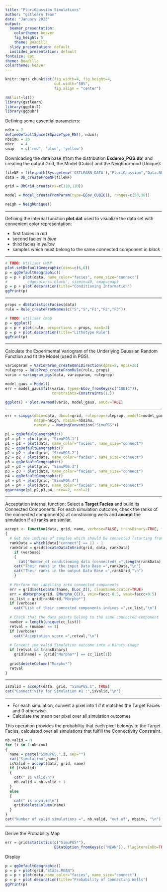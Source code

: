 ```yaml
---
title: "PluriGaussian Simulations"
author: "gstlearn Team"
date: "January 2023"
output:
  beamer_presentation:
    colortheme: beaver
    fig_height: 5
    theme: Boadilla
  slidy_presentation: default
  ioslides_presentation: default
fontsize: 8pt
theme: Boadilla
colortheme: beaver
---
```


```r
knitr::opts_chunk$set(fig.width=4, fig.height=4, 
                      out.width="50%",
                      fig.align = "center") 
```

\frametitle{Preamble}

```r
rm(list=ls())
library(gstlearn)
library(ggplot2)
library(ggpubr)
```

Defining some essential parameters:

```r
ndim = 2
defineDefaultSpace(ESpaceType_RN(), ndim);
nbsimu = 20
nbcc   = 4
cmap   = c('red', 'blue', 'yellow')
```

Downloading the data base (from the distribution **Exdemo_PGS.db**) and creating the output Grid, the Model (Cubic) and the Neighborhood (Unique):

```r
fileNF = file.path(Sys.getenv('GSTLEARN_DATA'),"PluriGaussian","Data.NF")
data = Db_createFromNF(fileNF)

grid = DbGrid_create(nx=c(110,110))

model = Model_createFromParam(type=ECov_CUBIC(), ranges=c(50,30))

neigh = NeighUnique()
```

---

\frametitle{Defining Internal Display Function}

Defining the internal function **plot.dat** used to visualize the data set with convenient color representation:

- first facies in *red*
- second facies in *blue*
- third facies in *yellow*
- samples which must belong to the same connected component in *black*

---

\frametitle{Display Data}

```r
# TODO: Utiliser CMAP
plot.setDefaultGeographic(dims=c(6,6))
p = ggDefaultGeographic()
p = p + plot(data, name_color="facies", name_size="connect")
#         edgecolors='black', sizmin=40, cmap=cmap)
p = p + plot.decoration(title="Conditioning Information")
ggPrint(p)
```

---

\frametitle{Proportions and Lithotype Rule}

```r
props = dbStatisticsFacies(data)
rule = Rule_createFromNames(c("S","S","F1","F2","F3"))

# TODO: utiliser cmap
p = ggplot()
p = p + plot(rule, proportions = props, maxG=3)
p = p + plot.decoration(title="Lithotype Rule")
ggPrint(p)
```

---

\frametitle{Model of Underlying GRF}

Calculate the Experimental Variogram of the Underlying Gaussian Random Function and fit the Model (used in PGS).

```r
varioparam = VarioParam_createOmniDirection(dpas=5, npas=20)
ruleprop = RuleProp_createFromRule(rule, props)
vario = variogram_pgs(data, varioparam, ruleprop)

model_gaus = Model()
err = model_gaus$fit(vario, types=ECov_fromKeys(c("CUBIC")), 
                     constraints=Constraints(1.))

ggplot() + plot.varmod(vario, model_gaus, asCov=TRUE)
```

---

\frametitle{PluriGaussian Simulation}

```r
err = simpgs(dbin=data, dbout=grid, ruleprop=ruleprop, model1=model_gaus, 
             neigh=neigh, nbsimu=nbsimu,
             namconv = NamingConvention("SimuPGS"))
```


```r
p1 = ggDefaultGeographic()
p1 = p1 + plot(grid, "SimuPGS.1")
p1 = p1 + plot(data, name_color="facies", name_size="connect")
p2 = ggDefaultGeographic()
p2 = p2 + plot(grid, "SimuPGS.2")
p2 = p2 + plot(data, name_color="facies", name_size="connect")
p3 = ggDefaultGeographic()
p3 = p3 + plot(grid, "SimuPGS.3")
p3 = p3 + plot(data, name_color="facies", name_size="connect")
p4 = ggDefaultGeographic()
p4 = p4 + plot(grid, "SimuPGS.4")
p4 = p4 + plot(data, name_color="facies", name_size="connect")
ggarrange(p1,p2,p3,p4, nrow=2, ncol=2)
```

---

\frametitle{Acceptation Function}

Acceptation internal function: Select a **Target Facies** and build its Connected Components. For each simulation outcome, check the ranks of the connected component(s) at constraining wells and **accept** the simulation if all ranks are similar.

```r
accept <- function(data, grid, name, verbose=FALSE, transBinary=TRUE, faccc=2)
{
  # Get the indices of samples which should be connected (starting from 0)
  rankData = which(data["connect"] == 1) - 1
  rankGrid = grid$locateDataInGrid(grid, data, rankData)
	if (verbose)
	{
	  cat("Number of conditioning data (connected) =",length(rankData),"\n")
    cat("Their ranks in the input Data Base =",rankData,"\n")
    cat("Their ranks in the output Data Base =",rankGrid,"\n")
	}
  
  # Perform the labelling into connected components
  err = grid$setLocator(name, ELoc_Z(), cleanSameLocator=TRUE)
  err = dbMorpho(grid, EMorpho_CC(), vmin=faccc-0.5, vmax=faccc+0.5)
  cc_list = grid[rankGrid,"Morpho*"]
  if (verbose)
    cat("List of their connected components indices =",cc_list,"\n")
  
  # Check that the data points belong to the same connected component
  number = length(unique(cc_list))
  retval = (number == 1)
  if (verbose)
    cat("Acceptation score =",retval,"\n")
        
  # Convert the valid Simulation outcome into a binary image
  if (retval && transBinary)
    grid[name] = (grid["Morpho*"] == cc_list[1])
    
  grid$deleteColumn("Morpho*")
  retval
}
```

---

\frametitle{Experiment the Acceptation Function on one Simulation outcome}

```r
isValid = accept(data, grid, "SimuPGS.1", TRUE)
cat("Connectivity for Simulation #1 :",isValid,"\n")
```

---

\frametitle{Probability Map}

* For each simulation, convert a pixel into 1 if it matches the Target Facies and 0 otherwise
* Calculate the mean per pixel over all simulation outcomes

This operation provides the probability that each pixel belongs to the Target Facies, calculated over all simulations that fulfill the Connectivity Constraint. 

```r
nb.valid = 0
for (i in 1:nbsimu)
{
  name = paste("SimuPGS.",i, sep="")
  cat("Simulation",name)
  isValid = accept(data, grid, name)
  if (isValid)
  {
    cat(" is valid\n")
    nb.valid = nb.valid + 1
  }
  else
  {
    cat(" is invalid\n")
    grid$deleteColumn(name)
  }
}
cat("Number of valid simulations =", nb.valid, "out of", nbsimu, "\n")
```

---

\frametitle{Probability Map}

Derive the Probability Map

```r
err = grid$statistics(c("SimuPGS*"),
                      EStatOption_fromKeys(c("MEAN")), flagStoreInDb=TRUE)
```

Display

```r
p = ggDefaultGeographic()
p = p + plot(grid,"Stats.MEAN")
p = p + plot(data,name_color="facies", name_size="connect")
p = p + plot.decoration(title="Probability of Connecting Wells")
ggPrint(p)
```

